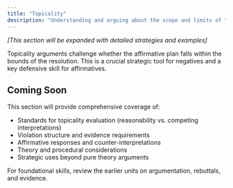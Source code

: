 ```yaml
---
title: "Topicality"
description: "Understanding and arguing about the scope and limits of the resolution"
---
```


_[This section will be expanded with detailed strategies and examples]_

Topicality arguments challenge whether the affirmative plan falls within the bounds of the resolution. This is a crucial strategic tool for negatives and a key defensive skill for affirmatives.

## Coming Soon

This section will provide comprehensive coverage of:

- Standards for topicality evaluation (reasonability vs. competing interpretations)
- Violation structure and evidence requirements
- Affirmative responses and counter-interpretations
- Theory and procedural considerations
- Strategic uses beyond pure theory arguments

For foundational skills, review the earlier units on argumentation, rebuttals, and evidence.
